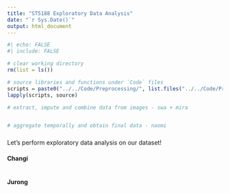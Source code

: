 ```yaml
---
title: "ST5188 Exploratory Data Analysis"
date: "`r Sys.Date()`"
output: html_document
---
```


```r
#| echo: FALSE
#| include: FALSE

# clear working directory
rm(list = ls())

# source libraries and functions under `Code` files
scripts = paste0("../../Code/Preprocessing/", list.files("../../Code/Preprocessing"))
lapply(scripts, source)

# extract, impute and combine data from images - swa + mira


# aggregate temporally and obtain final data - naomi

```

### {.tabset .tabset-fade .tabset-pills}
Let's perform exploratory data analysis on our dataset!

#### Changi
```r

```


#### Jurong
```r

```
